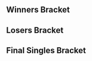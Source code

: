 {{DISPLAYTITLE:Battle GateWay 5: Singles Bracket}}{{SetGame|melee}}
{{tabs static
|name1=Overview
|link1=Battle GateWay/5
|name2=Singles Bracket
|link2=Battle GateWay/5/Singles Bracket
|This=2
}}
==Winners Bracket==
{{64DEWBracketA
|tourneylink=Battle GateWay/5
|tourneyname=Battle GateWay 5
|r1m1p1=So-ten |r1m1p1flag=jp |r1m1p1score=2 |r1m1win=1
|r1m1p2=deiko |r1m1p2flag= |r1m1p2score=0
|r1m1p1char1=fox |r1m1p2char1=peach |r1m1p1stock1=3 |r1m1p2stock1=0 |r1m1win1=1 |r1m1stage1=Battlefield
|r1m1p1char2=fox |r1m1p2char2=peach |r1m1p1stock2=2 |r1m1p2stock2=0 |r1m1win2=1 |r1m1stage2=Final Destination
|r1m1date=
|r1m1details={{BracketMatchDetails|reddit=|comment=|vod=https://youtu.be/Q0Lw3fLNRaA}}

|r1m2p1=Takapa |r1m2p1flag=jp |r1m2p1score= |r1m2win=2
|r1m2p2=Casper |r1m2p2flag=jp |r1m2p2score={{win}}

|r1m3p1=Sobameshi |r1m3p1flag=jp |r1m3p1score=2 |r1m3win=1
|r1m3p2=Sahara |r1m3p2flag=jp |r1m3p2score=1
|r1m3p1char1=fox |r1m3p2char1=sheik |r1m3p1stock1=2 |r1m3p2stock1=0 |r1m3win1=1 |r1m3stage1=Battlefield
|r1m3p1char2=fox |r1m3p2char2=sheik |r1m3p1stock2=0 |r1m3p2stock2=1 |r1m3win2=2 |r1m3stage2=Battlefield
|r1m3p1char3=fox |r1m3p2char3=sheik |r1m3p1stock3=2 |r1m3p2stock3=0 |r1m3win3=1 |r1m3stage3=Final Destination
|r1m3date=
|r1m3details={{BracketMatchDetails|reddit=|comment=|vod=https://youtu.be/-oDo-3cDlJM}}

|r1m4p1=Tinnin |r1m4p1flag=jp |r1m4p1score={{win}} |r1m4win=1
|r1m4p2=Haotado |r1m4p2flag=jp |r1m4p2score=
|r1m5p1=Kounotori |r1m5p1flag=jp |r1m5p1score={{win}} |r1m5win=1
|r1m5p2=Athcane |r1m5p2flag= |r1m5p2score=
|r1m6p1=MOSH |r1m6p1flag=jp |r1m6p1score={{win}} |r1m6win=1
|r1m6p2=Battsu |r1m6p2flag=jp |r1m6p2score=
|r1m7p1=Da-yoshi |r1m7p1flag=jp |r1m7p1score={{win}} |r1m7win=1
|r1m7p2=ARIA |r1m7p2flag= |r1m7p2score=
|r1m8p1=Abadango |r1m8p1flag=jp |r1m8p1score={{win}} |r1m8win=1
|r1m8p2=Suzaku |r1m8p2flag=jp |r1m8p2score=

|r1m9p1=Flash |r1m9p1flag=jp |r1m9p1score={{win}} |r1m9win=1
|r1m9p2=Hametou |r1m9p2flag=jp |r1m9p2score=
|r1m10p1=Burudo |r1m10p1flag=jp |r1m10p1score={{win}} |r1m10win=1
|r1m10p2=Hutsuka-miman |r1m10p2flag=jp |r1m10p2score=
|r1m11p1=Esuka |r1m11p1flag=jp |r1m11p1score={{win}} |r1m11win=1
|r1m11p2=Hizasen |r1m11p2flag=jp |r1m11p2score=
|r1m12p1=Galena |r1m12p1flag= |r1m12p1score= |r1m12win=2
|r1m12p2=Bamu |r1m12p2flag=jp |r1m12p2score={{win}}
|r1m13p1=Gucci |r1m13p1flag=jp |r1m13p1score={{win}} |r1m13win=1
|r1m13p2=shot |r1m13p2flag= |r1m13p2score=
|r1m14p1=Pao |r1m14p1flag=jp |r1m14p1score= |r1m14win=2
|r1m14p2=Kakipi |r1m14p2flag=jp |r1m14p2score={{win}}
|r1m15p1=K.F |r1m15p1flag=jp |r1m15p1score={{win}} |r1m15win=1
|r1m15p2=Fuwa |r1m15p2flag=jp |r1m15p2score=
|r1m16p1=Rain |r1m16p1flag= |r1m16p1score={{win}} |r1m16win=1
|r1m16p2=Watabe |r1m16p2flag=jp |r1m16p2score=

|r1m17p1=Sauc3 |r1m17p1flag=ca |r1m17p1score= |r1m17win=2
|r1m17p2=Kana |r1m17p2flag=jp |r1m17p2score={{win}}
|r1m18p1=shin |r1m18p1flag= |r1m18p1score={{win}} |r1m18win=1
|r1m18p2=Merino |r1m18p2flag=jp |r1m18p2score=
|r1m19p1=Katou Hayate |r1m19p1flag=jp |r1m19p1score={{win}} |r1m19win=1
|r1m19p2=Matsuoka |r1m19p2flag=jp |r1m19p2score=
|r1m20p1=Yutaro |r1m20p1flag=jp |r1m20p1score= |r1m20win=2
|r1m20p2=Senpuu |r1m20p2flag=jp |r1m20p2score={{win}}
|r1m21p1=aMSa |r1m21p1flag=jp |r1m21p1score={{win}} |r1m21win=1
|r1m21p2=Inko |r1m21p2flag=jp |r1m21p2score=
|r1m22p1=sato-san |r1m22p1flag=jp |r1m22p1score={{win}} |r1m22win=1
|r1m22p2=Chakki |r1m22p2flag=jp |r1m22p2score=
|r1m23p1=Zenji |r1m23p1flag=jp |r1m23p1score={{win}} |r1m23win=1
|r1m23p2=LIFE |r1m23p2flag= |r1m23p2score=
|r1m24p1=Ayataka |r1m24p1flag=jp |r1m24p1score={{win}} |r1m24win=1
|r1m24p2=Nekau |r1m24p2flag=jp |r1m24p2score=

|r1m25p1=shuta |r1m25p1flag=jp |r1m25p1score={{win}} |r1m25win=1
|r1m25p2=Bye |r1m25p2flag= |r1m25p2score=
|r1m26p1=bitou |r1m26p1flag= |r1m26p1score={{win}} |r1m26win=1
|r1m26p2=Watch |r1m26p2flag=jp |r1m26p2score=
|r1m27p1=Yoroz |r1m27p1flag=jp |r1m27p1score= |r1m27win=2
|r1m27p2=Otoko |r1m27p2flag=jp |r1m27p2score={{win}}
|r1m28p1=yopple |r1m28p1flag= |r1m28p1score={{win}} |r1m28win=1
|r1m28p2=BgHydrar |r1m28p2flag= |r1m28p2score=
|r1m29p1=Sanne |r1m29p1flag=jp |r1m29p1score={{win}} |r1m29win=1
|r1m29p2=Ebi |r1m29p2flag=jp |r1m29p2score=
|r1m30p1=Captain Jack |r1m30p1flag=jp |r1m30p1score={{win}} |r1m30win=1
|r1m30p2=yon-yon |r1m30p2flag= |r1m30p2score=
|r1m31p1=Essan |r1m31p1flag=jp |r1m31p1score={{win}} |r1m31win=1
|r1m31p2=A-toraisu |r1m31p2flag=jp |r1m31p2score=
|r1m32p1=Kotei King Maru |r1m32p1flag=jp |r1m32p1score={{win}} |r1m32win=1
|r1m32p2=Umehara Masaki |r1m32p2flag=jp |r1m32p2score=

|r2m1p1=So-ten |r2m1p1flag=jp |r2m1p1score=2 |r2m1win=1
|r2m1p2=Casper |r2m1p2flag=jp |r2m1p2score=1
|r2m1p1char1=fox |r2m1p2char1=sheik |r2m1p1stock1=0 |r2m1p2stock1=1 |r2m1win1=2 |r2m1stage1=Battlefield
|r2m1p1char2=fox |r2m1p2char2=sheik |r2m1p1stock2=2 |r2m1p2stock2=0 |r2m1win2=1 |r2m1stage2=Final Destination
|r2m1p1char3=fox |r2m1p2char3=sheik |r2m1p1stock3=2 |r2m1p2stock3=0 |r2m1win3=1 |r2m1stage3=Yoshi's Story
|r2m1date=
|r2m1details={{BracketMatchDetails|reddit=|comment=|vod=https://youtu.be/_PJISLJNMTY}}

|r2m2p1=Sobameshi |r2m2p1flag=jp |r2m2p1score={{win}} |r2m2win=1
|r2m2p2=Tinnin |r2m2p2flag=jp |r2m2p2score=
|r2m3p1=Kounotori |r2m3p1flag=jp |r2m3p1score={{win}} |r2m3win=1
|r2m3p2=MOSH |r2m3p2flag=jp |r2m3p2score=
|r2m4p1=Da-yoshi |r2m4p1flag=jp |r2m4p1score={{win}} |r2m4win=1
|r2m4p2=Abadango |r2m4p2flag=jp |r2m4p2score=
|r2m5p1=Flash |r2m5p1flag=jp |r2m5p1score={{win}} |r2m5win=1
|r2m5p2=Burudo |r2m5p2flag=jp |r2m5p2score=
|r2m6p1=Esuka |r2m6p1flag=jp |r2m6p1score={{win}} |r2m6win=1
|r2m6p2=Bamu |r2m6p2flag=jp |r2m6p2score=
|r2m7p1=Gucci |r2m7p1flag=jp |r2m7p1score={{win}} |r2m7win=1
|r2m7p2=Kakipi |r2m7p2flag=jp |r2m7p2score=
|r2m8p1=K.F |r2m8p1flag=jp |r2m8p1score={{win}} |r2m8win=1
|r2m8p2=Rain |r2m8p2flag= |r2m8p2score=
|r2m9p1=Kana |r2m9p1flag=jp |r2m9p1score= |r2m9win=2
|r2m9p2=shin |r2m9p2flag= |r2m9p2score={{win}}
|r2m10p1=Katou Hayate |r2m10p1flag=jp |r2m10p1score={{win}} |r2m10win=1
|r2m10p2=Senpuu |r2m10p2flag=jp |r2m10p2score=
|r2m11p1=aMSa |r2m11p1flag=jp |r2m11p1score={{win}} |r2m11win=1
|r2m11p2=sato-san |r2m11p2flag=jp |r2m11p2score=
|r2m12p1=Zenji |r2m12p1flag=jp |r2m12p1score= |r2m12win=2
|r2m12p2=Ayataka |r2m12p2flag=jp |r2m12p2score={{win}}
|r2m13p1=shuta |r2m13p1flag=jp |r2m13p1score={{win}} |r2m13win=1
|r2m13p2=bitou |r2m13p2flag= |r2m13p2score=
|r2m14p1=Otoko |r2m14p1flag=jp |r2m14p1score={{win}} |r2m14win=1
|r2m14p2=yopple |r2m14p2flag= |r2m14p2score=
|r2m15p1=Sanne |r2m15p1flag=jp |r2m15p1score={{win}} |r2m15win=1
|r2m15p2=Captain Jack |r2m15p2flag=jp |r2m15p2score=
|r2m16p1=Essan |r2m16p1flag=jp |r2m16p1score={{win}} |r2m16win=1
|r2m16p2=Kotei King Maru |r2m16p2flag=jp |r2m16p2score=

|r3m1p1=So-ten |r3m1p1flag=jp |r3m1p1score=0 |r3m1win=2
|r3m1p2=Sobameshi |r3m1p2flag=jp |r3m1p2score=2
|r3m1p1char1=fox |r3m1p2char1=fox |r3m1p1stock1=0 |r3m1p2stock1=2 |r3m1win1=2 |r3m1stage1=Yoshi's Story
|r3m1p1char2=marth |r3m1p2char2=fox |r3m1p1stock2=0 |r3m1p2stock2=2 |r3m1win2=2 |r3m1stage2=Yoshi's Story
|r3m1date=
|r3m1details={{BracketMatchDetails|reddit=|comment=|vod=https://youtu.be/pW1CzeFg3jE}}

|r3m2p1=Kounotori |r3m2p1flag=jp |r3m2p1score= |r3m2win=2
|r3m2p2=Da-yoshi |r3m2p2flag=jp |r3m2p2score={{win}}
|r3m3p1=Flash |r3m3p1flag=jp |r3m3p1score={{win}} |r3m3win=1
|r3m3p2=Esuka |r3m3p2flag=jp |r3m3p2score=
|r3m4p1=Gucci |r3m4p1flag=jp |r3m4p1score= |r3m4win=2
|r3m4p2=K.F |r3m4p2flag=jp |r3m4p2score={{win}}
|r3m5p1=shin |r3m5p1flag= |r3m5p1score= |r3m5win=2
|r3m5p2=Katou Hayate |r3m5p2flag=jp |r3m5p2score={{win}}
|r3m6p1=aMSa |r3m6p1flag=jp |r3m6p1score={{win}} |r3m6win=1
|r3m6p2=Ayataka |r3m6p2flag=jp |r3m6p2score=
|r3m7p1=shuta |r3m7p1flag=jp |r3m7p1score={{win}} |r3m7win=1
|r3m7p2=Otoko |r3m7p2flag=jp |r3m7p2score=
|r3m8p1=Sanne |r3m8p1flag=jp |r3m8p1score={{win}} |r3m8win=1
|r3m8p2=Essan |r3m8p2flag=jp |r3m8p2score=

|r4m1p1=Sobameshi |r4m1p1flag=jp |r4m1p1score={{win}} |r4m1win=1
|r4m1p2=Da-yoshi |r4m1p2flag=jp |r4m1p2score=

|r4m2p1=Flash |r4m2p1flag=jp |r4m2p1score={{win}} |r4m2win=1
|r4m2p2=K.F |r4m2p2flag=jp |r4m2p2score=

|r4m3p1=Katou Hayate |r4m3p1flag=jp |r4m3p1score=0 |r4m3win=2
|r4m3p2=aMSa |r4m3p2flag=jp |r4m3p2score=2
|r4m3p1char1=peach |r4m3p2char1=yoshi |r4m3p1stock1=0 |r4m3p2stock1=2 |r4m3win1=2 |r4m3stage1=Battlefield
|r4m3p1char2=peach |r4m3p2char2=yoshi |r4m3p1stock2=0 |r4m3p2stock2=1 |r4m3win2=2 |r4m3stage2=Dream Land
|r4m3date=
|r4m3details={{BracketMatchDetails|reddit=|comment=|vod=https://youtu.be/8K_uqt7J4sI}}

|r4m4p1=shuta |r4m4p1flag=jp |r4m4p1score= |r4m4win=2
|r4m4p2=Sanne |r4m4p2flag=jp |r4m4p2score={{win}}

|r5m1p1=Sobameshi |r5m1p1flag=jp |r5m1p1score=0 |r5m1win=2
|r5m1p2=Flash |r5m1p2flag=jp |r5m1p2score=2
|r5m1p1char1=fox |r5m1p2char1=sheik |r5m1p1stock1=0 |r5m1p2stock1=2 |r5m1win1=2 |r5m1stage1=Battlefield
|r5m1p1char2=fox |r5m1p2char2=sheik |r5m1p1stock2=0 |r5m1p2stock2=1 |r5m1win2=2 |r5m1stage2=Final Destination
|r5m1date=
|r5m1details={{BracketMatchDetails|reddit=|comment=|vod=https://youtu.be/hTgOcXmlWNA}}

|r5m2p1=aMSa |r5m2p1flag=jp |r5m2p1score=1 |r5m2win=2
|r5m2p2=Sanne |r5m2p2flag=jp |r5m2p2score=2
|r5m2p1char1=yoshi |r5m2p2char1=fox |r5m2p1stock1=0 |r5m2p2stock1=1 |r5m2win1=2 |r5m2stage1=Yoshi's Story
|r5m2p1char2=yoshi |r5m2p2char2=fox |r5m2p1stock2=1 |r5m2p2stock2=0 |r5m2win2=1 |r5m2stage2=Battlefield
|r5m2p1char3=yoshi |r5m2p2char3=fox |r5m2p1stock3=0 |r5m2p2stock3=1 |r5m2win3=2 |r5m2stage3=Pokémon Stadium
|r5m2date=
|r5m2details={{BracketMatchDetails|reddit=|comment=|vod=https://youtu.be/mMcCl6s51gw}}
}}
==Losers Bracket==
{{64DELBracketSmwA
|tourneylink=Battle GateWay/5
|tourneyname=Battle GateWay 5
|l1placement=49-64
|l2placement=33-48
|l3placement=25-32
|l4placement=17-24
|l5placement=13-16
|l6placement=9-12
|l7placement=7-8
|l8placement=5-6
|column-width=170

|l1m1p1=deiko |l1m1p1flag= |l1m1p1score=2 |l1m1win=1
|l1m1p2=Takapa |l1m1p2flag=jp |l1m1p2score=0
|l1m1p1char1=peach |l1m1p2char1=fox |l1m1p1stock1=2 |l1m1p2stock1=0 |l1m1win1=1 |l1m1stage1=Battlefield
|l1m1p1char2=peach |l1m1p2char2=fox |l1m1p1stock2=1 |l1m1p2stock2=0 |l1m1win2=1 |l1m1stage2=Pokémon Stadium
|l1m1date=
|l1m1details={{BracketMatchDetails|reddit=|comment=|vod=https://youtu.be/EqB6RvBDXa8}}

|l1m2p1=Sahara |l1m2p1flag=jp |l1m2p1score={{win}} |l1m2win=1
|l1m2p2=Haotado |l1m2p2flag=jp |l1m2p2score=
|l1m3p1=Athcane |l1m3p1flag= |l1m3p1score= |l1m3win=2
|l1m3p2=Battsu |l1m3p2flag=jp |l1m3p2score={{win}}
|l1m4p1=ARIA |l1m4p1flag= |l1m4p1score= |l1m4win=2
|l1m4p2=Suzaku |l1m4p2flag=jp |l1m4p2score={{win}}
|l1m5p1=Hametou |l1m5p1flag=jp |l1m5p1score= |l1m5win=2
|l1m5p2=Hutsuka-miman |l1m5p2flag=jp |l1m5p2score={{win}}
|l1m6p1=Hizasen |l1m6p1flag=jp |l1m6p1score= |l1m6win=2
|l1m6p2=Galena |l1m6p2flag= |l1m6p2score={{win}}
|l1m7p1=shot |l1m7p1flag= |l1m7p1score= |l1m7win=2
|l1m7p2=Pao |l1m7p2flag=jp |l1m7p2score={{win}}
|l1m8p1=Fuwa |l1m8p1flag=jp |l1m8p1score= |l1m8win=2
|l1m8p2=Watabe |l1m8p2flag=jp |l1m8p2score={{win}}
|l1m9p1=Sauc3 |l1m9p1flag=ca |l1m9p1score={{win}} |l1m9win=1
|l1m9p2=Merino |l1m9p2flag=jp |l1m9p2score=
|l1m10p1=Matsuoka |l1m10p1flag=jp |l1m10p1score= |l1m10win=2
|l1m10p2=Yutaro |l1m10p2flag=jp |l1m10p2score={{win}}
|l1m11p1=Inko |l1m11p1flag=jp |l1m11p1score= |l1m11win=2
|l1m11p2=Chakki |l1m11p2flag=jp |l1m11p2score={{win}}
|l1m12p1=LIFE |l1m12p1flag= |l1m12p1score= |l1m12win=2
|l1m12p2=Nekau |l1m12p2flag=jp |l1m12p2score={{win}}
|l1m13p1=Watch |l1m13p1flag=jp |l1m13p1score={{win}} |l1m13win=1
|l1m13p2=Bye |l1m13p2flag= |l1m13p2score=
|l1m14p1=Yoroz |l1m14p1flag=jp |l1m14p1score={{win}} |l1m14win=1
|l1m14p2=BgHydrar |l1m14p2flag= |l1m14p2score=
|l1m15p1=Ebi |l1m15p1flag=jp |l1m15p1score= |l1m15win=2
|l1m15p2=yon-yon |l1m15p2flag= |l1m15p2score={{win}}
|l1m16p1=A-toraisu |l1m16p1flag=jp |l1m16p1score= |l1m16win=2
|l1m16p2=Umehara Masaki |l1m16p2flag=jp |l1m16p2score={{win}}

|l2m1p1=Tinnin |l2m1p1flag=jp |l2m1p1score={{win}} |l2m1win=1
|l2m1p2=deiko |l2m1p2flag= |l2m1p2score=
|l2m2p1=Casper |l2m2p1flag=jp |l2m2p1score={{win}} |l2m2win=1
|l2m2p2=Sahara |l2m2p2flag=jp |l2m2p2score=
|l2m3p1=Abadango |l2m3p1flag=jp |l2m3p1score={{win}} |l2m3win=1
|l2m3p2=Battsu |l2m3p2flag=jp |l2m3p2score=
|l2m4p1=MOSH |l2m4p1flag=jp |l2m4p1score={{win}} |l2m4win=1
|l2m4p2=Suzaku |l2m4p2flag=jp |l2m4p2score=
|l2m5p1=Bamu |l2m5p1flag=jp |l2m5p1score= |l2m5win=2
|l2m5p2=Hutsuka-miman |l2m5p2flag=jp |l2m5p2score={{win}}
|l2m6p1=Burudo |l2m6p1flag=jp |l2m6p1score={{win}} |l2m6win=1
|l2m6p2=Galena |l2m6p2flag= |l2m6p2score=
|l2m7p1=Rain |l2m7p1flag= |l2m7p1score= |l2m7win=2
|l2m7p2=Pao |l2m7p2flag=jp |l2m7p2score={{win}}
|l2m8p1=Kakipi |l2m8p1flag=jp |l2m8p1score={{win}} |l2m8win=1
|l2m8p2=Watabe |l2m8p2flag=jp |l2m8p2score=
|l2m9p1=Senpuu |l2m9p1flag=jp |l2m9p1score= |l2m9win=2
|l2m9p2=Sauc3 |l2m9p2flag=ca |l2m9p2score={{win}}
|l2m10p1=Kana |l2m10p1flag=jp |l2m10p1score={{win}} |l2m10win=1
|l2m10p2=Yutaro |l2m10p2flag=jp |l2m10p2score=
|l2m11p1=Zenji |l2m11p1flag=jp |l2m11p1score={{win}} |l2m11win=1
|l2m11p2=Chakki |l2m11p2flag=jp |l2m11p2score=
|l2m12p1=sato-san |l2m12p1flag=jp |l2m12p1score={{win}} |l2m12win=1
|l2m12p2=Nekau |l2m12p2flag=jp |l2m12p2score=
|l2m13p1=yopple |l2m13p1flag= |l2m13p1score= |l2m13win=2
|l2m13p2=Watch |l2m13p2flag=jp |l2m13p2score={{win}}
|l2m14p1=bitou |l2m14p1flag= |l2m14p1score={{win}} |l2m14win=1
|l2m14p2=Yoroz |l2m14p2flag=jp |l2m14p2score=
|l2m15p1=Kotei King Maru |l2m15p1flag=jp |l2m15p1score={{win}} |l2m15win=1
|l2m15p2=yon-yon |l2m15p2flag= |l2m15p2score=
|l2m16p1=Captain Jack |l2m16p1flag=jp |l2m16p1score={{win}} |l2m16win=1
|l2m16p2=Umehara Masaki |l2m16p2flag=jp |l2m16p2score=

|l3m1p1=Tinnin |l3m1p1flag=jp |l3m1p1score= |l3m1win=2
|l3m1p2=Casper |l3m1p2flag=jp |l3m1p2score={{win}}
|l3m2p1=Abadango |l3m2p1flag=jp |l3m2p1score={{win}} |l3m2win=1
|l3m2p2=MOSH |l3m2p2flag=jp |l3m2p2score=
|l3m3p1=Hutsuka-miman |l3m3p1flag=jp |l3m3p1score= |l3m3win=2
|l3m3p2=Burudo |l3m3p2flag=jp |l3m3p2score={{win}}
|l3m4p1=Pao |l3m4p1flag=jp |l3m4p1score= |l3m4win=2
|l3m4p2=Kakipi |l3m4p2flag=jp |l3m4p2score={{win}}
|l3m5p1=Sauc3 |l3m5p1flag=ca |l3m5p1score={{win}} |l3m5win=1
|l3m5p2=Kana |l3m5p2flag=jp |l3m5p2score=
|l3m6p1=Zenji |l3m6p1flag=jp |l3m6p1score={{win}} |l3m6win=1
|l3m6p2=sato-san |l3m6p2flag=jp |l3m6p2score=
|l3m7p1=Watch |l3m7p1flag=jp |l3m7p1score= |l3m7win=2
|l3m7p2=bitou |l3m7p2flag= |l3m7p2score={{win}}
|l3m8p1=Kotei King Maru |l3m8p1flag=jp |l3m8p1score= |l3m8win=2
|l3m8p2=Captain Jack |l3m8p2flag=jp |l3m8p2score={{win}}

|l4m1p1=Kounotori |l4m1p1flag=jp |l4m1p1score={{win}} |l4m1win=1
|l4m1p2=Casper |l4m1p2flag=jp |l4m1p2score=

|l4m2p1=So-ten |l4m2p1flag=jp |l4m2p1score=2 |l4m2win=1
|l4m2p2=Abadango |l4m2p2flag=jp |l4m2p2score=1
|l4m2p1char1=fox |l4m2p2char1=jigglypuff |l4m2p1stock1=3 |l4m2p2stock1=0 |l4m2win1=1 |l4m2stage1=Battlefield
|l4m2p1char2=fox |l4m2p2char2=jigglypuff |l4m2p1stock2=0 |l4m2p2stock2=1 |l4m2win2=2 |l4m2stage2=Dream Land
|l4m2p1char3=fox |l4m2p2char3=jigglypuff |l4m2p1stock3=2 |l4m2p2stock3=0 |l4m2win3=1 |l4m2stage3=Final Destination
|l4m2date=
|l4m2details={{BracketMatchDetails|reddit=|comment=|vod=https://youtu.be/6zUwAC1_vxI}}

|l4m3p1=Gucci |l4m3p1flag=jp |l4m3p1score={{win}} |l4m3win=1
|l4m3p2=Burudo |l4m3p2flag=jp |l4m3p2score=
|l4m4p1=Esuka |l4m4p1flag=jp |l4m4p1score={{win}} |l4m4win=1
|l4m4p2=Kakipi |l4m4p2flag=jp |l4m4p2score=
|l4m5p1=Ayataka |l4m5p1flag=jp |l4m5p1score= |l4m5win=2
|l4m5p2=Sauc3 |l4m5p2flag=ca |l4m5p2score={{win}}
|l4m6p1=shin |l4m6p1flag= |l4m6p1score= |l4m6win=2
|l4m6p2=Zenji |l4m6p2flag=jp |l4m6p2score={{win}}
|l4m7p1=Essan |l4m7p1flag=jp |l4m7p1score={{win}} |l4m7win=1
|l4m7p2=bitou |l4m7p2flag= |l4m7p2score=
|l4m8p1=Otoko |l4m8p1flag=jp |l4m8p1score= |l4m8win=2
|l4m8p2=Captain Jack |l4m8p2flag=jp |l4m8p2score={{win}}

|l5m1p1=Kounotori |l5m1p1flag=jp |l5m1p1score= |l5m1win=2
|l5m1p2=So-ten |l5m1p2flag=jp |l5m1p2score={{win}}
|l5m2p1=Gucci |l5m2p1flag=jp |l5m2p1score={{win}} |l5m2win=1
|l5m2p2=Esuka |l5m2p2flag=jp |l5m2p2score=
|l5m3p1=Sauc3 |l5m3p1flag=ca |l5m3p1score={{win}} |l5m3win=1
|l5m3p2=Zenji |l5m3p2flag=jp |l5m3p2score=
|l5m4p1=Essan |l5m4p1flag=jp |l5m4p1score= |l5m4win=2
|l5m4p2=Captain Jack |l5m4p2flag=jp |l5m4p2score={{win}}

|l6m1p1=Katou Hayate |l6m1p1flag=jp |l6m1p1score={{win}} |l6m1win=1
|l6m1p2=So-ten |l6m1p2flag=jp |l6m1p2score=
|l6m2p1=shuta |l6m2p1flag=jp |l6m2p1score= |l6m2win=2
|l6m2p2=Gucci |l6m2p2flag=jp |l6m2p2score={{win}}
|l6m3p1=Da-yoshi |l6m3p1flag=jp |l6m3p1score={{win}} |l6m3win=1
|l6m3p2=Sauc3 |l6m3p2flag=ca |l6m3p2score=
|l6m4p1=K.F |l6m4p1flag=jp |l6m4p1score={{win}} |l6m4win=1
|l6m4p2=Captain Jack |l6m4p2flag=jp |l6m4p2score=

|l7m1p1=Katou Hayate |l7m1p1flag=jp |l7m1p1score=0 |l7m1win=2
|l7m1p2=Gucci |l7m1p2flag=jp |l7m1p2score=2
|l7m1p1char1=peach |l7m1p2char1=cf |l7m1p1stock1=0 |l7m1p2stock1=1 |l7m1win1=2 |l7m1stage1=Final Destination
|l7m1p1char2=peach |l7m1p2char2=cf |l7m1p1stock2=0 |l7m1p2stock2=2 |l7m1win2=2 |l7m1stage2=Final Destination
|l7m1date=
|l7m1details={{BracketMatchDetails|reddit=|comment=|vod=https://youtu.be/VL-I0EdgYr0}}

|l7m2p1=Da-yoshi |l7m2p1flag=jp |l7m2p1score= |l7m2win=2
|l7m2p2=K.F |l7m2p2flag=jp |l7m2p2score={{win}}

|l8m1p1=Sobameshi |l8m1p1flag=jp |l8m1p1score=1 |l8m1win=2
|l8m1p2=Gucci |l8m1p2flag=jp |l8m1p2score=2
|l8m1p1char1=fox |l8m1p2char1=cf |l8m1p1stock1=0 |l8m1p2stock1=1 |l8m1win1=2 |l8m1stage1=Final Destination
|l8m1p1char2=fox |l8m1p2char2=cf |l8m1p1stock2=1 |l8m1p2stock2=0 |l8m1win2=1 |l8m1stage2=Final Destination
|l8m1p1char3=fox |l8m1p2char3=cf |l8m1p1stock3=0 |l8m1p2stock3=3 |l8m1win3=2 |l8m1stage3=Battlefield
|l8m1date=
|l8m1details={{BracketMatchDetails|reddit=|comment=|vod=https://youtu.be/oDmBeb1bA88}}

|l8m2p1=aMSa |l8m2p1flag=jp |l8m2p1score={{win}} |l8m2win=1
|l8m2p2=K.F |l8m2p2flag=jp |l8m2p2score=
}}
<onlyinclude>
==Final Singles Bracket==
{{DEFinalSmwBracket
|tourneylink=Battle GateWay/5
|tourneyname=Battle GateWay 5
|l1placement=4
|r2placement=3
|r3loserplacement=2
|r3winnerplacement=1
|export_score=true
|column-width=180

<!-- FROM WINNERS -->
|r1m1p1=Flash |r1m1p1flag=jp |r1m1p1score=3
|r1m1p2=Sanne |r1m1p2flag=jp |r1m1p2score=0
|r1m1win=1
|r1m1p1char1=sheik |r1m1p2char1=fox |r1m1p1stock1=1 |r1m1p2stock1=0 |r1m1win1=1 |r1m1stage1=Yoshi's Story
|r1m1p1char2=sheik |r1m1p2char2=fox |r1m1p1stock2=1 |r1m1p2stock2=0 |r1m1win2=1 |r1m1stage2=Final Destination
|r1m1p1char3=sheik |r1m1p2char3=fox |r1m1p1stock3=1 |r1m1p2stock3=0 |r1m1win3=1 |r1m1stage3=Dream Land
|r1m1date=
|r1m1details={{BracketMatchDetails|reddit=|comment=|vod=https://youtu.be/QB2ad98_sXY}}

<!-- FROM LOSERS -->
|l1m1p1=Gucci |l1m1p1flag=jp |l1m1p1score=3
|l1m1p2=aMSa |l1m1p2flag=jp |l1m1p2score=2
|l1m1win=1
|l1m1p1char1=cf |l1m1p2char1=yoshi |l1m1p1stock1=0 |l1m1p2stock1=2 |l1m1win1=2 |l1m1stage1=Battlefield
|l1m1p1char2=cf |l1m1p2char2=yoshi |l1m1p1stock2=1 |l1m1p2stock2=0 |l1m1win2=1 |l1m1stage2=Pokémon Stadium
|l1m1p1char3=cf |l1m1p2char3=yoshi |l1m1p1stock3=1 |l1m1p2stock3=0 |l1m1win3=1 |l1m1stage3=Yoshi's Story
|l1m1p1char4=cf |l1m1p2char4=yoshi |l1m1p1stock4=0 |l1m1p2stock4=2 |l1m1win4=2 |l1m1stage4=Fountain of Dreams
|l1m1p1char5=cf |l1m1p2char5=yoshi |l1m1p1stock5=2 |l1m1p2stock5=0 |l1m1win5=1 |l1m1stage5=Pokémon Stadium
|l1m1date=
|l1m1details={{BracketMatchDetails|reddit=|comment=|vod=https://youtu.be/3qJsUbNa9ug}}

<!-- LOSERS FINALS -->
|r2m1p1=Sanne |r2m1p1flag=jp |r2m1p1score=0
|r2m1p2=Gucci |r2m1p2flag=jp |r2m1p2score=3
|r2m1win=2
|r2m1p1char1=fox |r2m1p2char1=cf |r2m1p1stock1=0 |r2m1p2stock1=2 |r2m1win1=2 |r2m1stage1=Final Destination
|r2m1p1char2=fox |r2m1p2char2=cf |r2m1p1stock2=0 |r2m1p2stock2=1 |r2m1win2=2 |r2m1stage2=Dream Land
|r2m1p1char3=fox |r2m1p2char3=cf |r2m1p1stock3=0 |r2m1p2stock3=2 |r2m1win3=2 |r2m1stage3=Dream Land
|r2m1date=
|r2m1details={{BracketMatchDetails|reddit=|comment=|vod=https://youtu.be/pd-ixDPWDME}}

<!-- GRAND FINALS -->
|r3m1p1=Flash |r3m1p1flag=jp |r3m1p1score=3
|r3m1p2=Gucci |r3m1p2flag=jp |r3m1p2score=1
|r3m1win=1
|r3m1p1char1=sheik |r3m1p2char1=fox |r3m1p1stock1=1 |r3m1p2stock1=0 |r3m1win1=1 |r3m1stage1=Battlefield
|r3m1p1char2=sheik |r3m1p2char2=fox |r3m1p1stock2=1 |r3m1p2stock2=0 |r3m1win2=1 |r3m1stage2=Pokémon Stadium
|r3m1p1char3=sheik |r3m1p2char3=fox |r3m1p1stock3=0 |r3m1p2stock3=1 |r3m1win3=2 |r3m1stage3=Pokémon Stadium
|r3m1p1char4=sheik |r3m1p2char4=fox |r3m1p1stock4=3 |r3m1p2stock4=0 |r3m1win4=1 |r3m1stage4=Battlefield
|r3m1date=
|r3m1details={{BracketMatchDetails|reddit=|comment=|vod=https://youtu.be/6OBc4j_Gjnk}}
}}
</onlyinclude>
